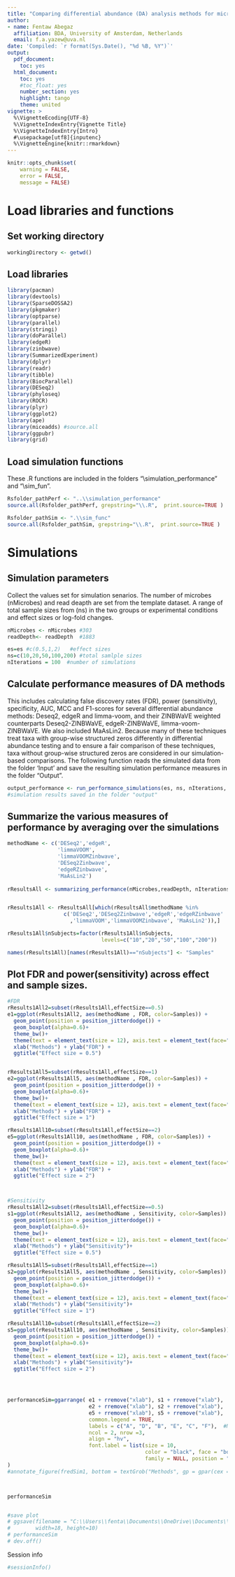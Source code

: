```yaml
---
title: "Comparing differential abundance (DA) analysis methods for microbiome count data"
author: 
- name: Fentaw Abegaz
  affiliation: BDA, University of Amsterdam, Netherlands
  email: f.a.yazew@uva.nl
date: 'Compiled: `r format(Sys.Date(), "%d %B, %Y")`'
output: 
  pdf_document:
    toc: yes
  html_document:  
    toc: yes
    #toc_float: yes
    number_section: yes
    highlight: tango
    theme: united
vignette: >
  %\VignetteEcoding{UTF-8}
  %\VignetteIndexEntry{Vignette Title}
  %\VignetteIndexEntry{Intro}
  #\usepackage[utf8]{inputenc}
  %\VignetteEngine{knitr::rmarkdown}
---
```


```r
knitr::opts_chunk$set(
    warning = FALSE, 
    error = FALSE, 
    message = FALSE)
```


# Load libraries and functions

## Set working directory

```r
workingDirectory <- getwd()
```

## Load libraries
```r
library(pacman)
library(devtools)
library(SparseDOSSA2)
library(pkgmaker)
library(optparse)
library(parallel)
library(stringi)
library(doParallel)
library(edgeR)
library(zinbwave)
library(SummarizedExperiment)
library(dplyr)
library(readr)
library(tibble)
library(BiocParallel)
library(DESeq2)
library(phyloseq)
library(ROCR)
library(plyr)
library(ggplot2)
library(ape)
library(miceadds) #source.all
library(ggpubr)
library(grid)
```

## Load simulation functions 
These .R functions are included in the folders "\\simulation_performance" and "\\sim_fun".

```r
Rsfolder_pathPerf <- "..\\simulation_performance" 
source.all(Rsfolder_pathPerf, grepstring="\\.R",  print.source=TRUE )

Rsfolder_pathSim <- ".\\sim_func" 
source.all(Rsfolder_pathSim, grepstring="\\.R",  print.source=TRUE )

```
# Simulations

## Simulation parameters
Collect the values set for simulation senarios. The number of microbes (nMicrobes) and read deapth are set from the template dataset. A range of total sample sizes from (ns) in the two groups or experimental conditions and effect sizes or log-fold changes. 

```r
nMicrobes <- nMicrobes #303
readDepth<- readDepth  #1883

es=es #c(0.5,1,2)   #effect sizes
ns=c(10,20,50,100,200) #total samlple sizes
nIterations = 100  #number of simulations
```


## Calculate performance measures of DA methods
This includes calculating false discovery rates (FDR), power (sensitivity), specificity, AUC, MCC and F1-scores for several differential abundance methods: Deseq2, edgeR and limma-voom, and their ZINBWaVE weighted counterparts Deseq2-ZINBWaVE, edgeR-ZINBWaVE, limma-voom-ZINBWaVE. We also included MaAsLin2. Because many of these techniques treat taxa with group-wise structured zeros differently in differential abundance testing and to ensure a fair comparison of these techniques, taxa without group-wise structured zeros are considered in our simulation-based comparisons. The following function reads the simulated data from the folder 'Input' and save the resulting simulation performance measures in the folder "Output".

```r
output_performance <- run_performance_simulations(es, ns, nIterations, nMicrobes,readDepth)
#simulation results saved in the folder "output"

```
## Summarize the various measures of performance by averaging over the simulations
```r
methodName <- c('DESeq2','edgeR',
                'limmaVOOM',
                'limmaVOOMZinbwave',
                'DESeq2Zinbwave',
                'edgeRZinbwave',
                'MaAsLin2')
 
rResultsAll <- summarizing_performance(nMicrobes,readDepth, nIterations, methodName,ns,es)


rResults1All <- rResultsAll[which(rResultsAll$methodName %in% 
                  c('DESeq2','DESeq2Zinbwave','edgeR','edgeRZinbwave'
                    ,'limmaVOOM','limmaVOOMZinbwave', 'MaAsLin2')),]

rResults1All$nSubjects=factor(rResults1All$nSubjects,
                              levels=c("10","20","50","100","200"))

names(rResults1All)[names(rResults1All)=="nSubjects"] <- "Samples"

```

## Plot FDR and power(sensitivity) across effect and sample sizes.
```r

#FDR
rResults1All2=subset(rResults1All,effectSize==0.5)
e1=ggplot(rResults1All2, aes(methodName , FDR, color=Samples)) +    
  geom_point(position = position_jitterdodge()) +
  geom_boxplot(alpha=0.6)+
  theme_bw()+
  theme(text = element_text(size = 12), axis.text = element_text(face="bold")) +
  xlab("Methods") + ylab("FDR") +
  ggtitle("Effect size = 0.5") 


rResults1All5=subset(rResults1All,effectSize==1)
e2=ggplot(rResults1All5, aes(methodName , FDR, color=Samples)) +    
  geom_point(position = position_jitterdodge()) +
  geom_boxplot(alpha=0.6)+
  theme_bw()+
  theme(text = element_text(size = 12), axis.text = element_text(face="bold")) +
  xlab("Methods") + ylab("FDR") +
  ggtitle("Effect size = 1")

rResults1All10=subset(rResults1All,effectSize==2)
e5=ggplot(rResults1All10, aes(methodName , FDR, color=Samples)) +    
  geom_point(position = position_jitterdodge()) +
  geom_boxplot(alpha=0.6)+
  theme_bw()+
  theme(text = element_text(size = 12), axis.text = element_text(face="bold")) +
  xlab("Methods") + ylab("FDR") +
  ggtitle("Effect size = 2")



#Sensitivity
rResults1All2=subset(rResults1All,effectSize==0.5)
s1=ggplot(rResults1All2, aes(methodName , Sensitivity, color=Samples)) +    
  geom_point(position = position_jitterdodge()) +
  geom_boxplot(alpha=0.6)+
  theme_bw()+
  theme(text = element_text(size = 12), axis.text = element_text(face="bold")) +
  xlab("Methods") + ylab("Sensitivity")+
  ggtitle("Effect size = 0.5")

rResults1All5=subset(rResults1All,effectSize==1)
s2=ggplot(rResults1All5, aes(methodName , Sensitivity, color=Samples)) +   
  geom_point(position = position_jitterdodge()) +
  geom_boxplot(alpha=0.6)+
  theme_bw()+
  theme(text = element_text(size = 12), axis.text = element_text(face="bold")) +
  xlab("Methods") + ylab("Sensitivity")+
  ggtitle("Effect size = 1")

rResults1All10=subset(rResults1All,effectSize==2)
s5=ggplot(rResults1All10, aes(methodName , Sensitivity, color=Samples)) +    
  geom_point(position = position_jitterdodge()) +
  geom_boxplot(alpha=0.6)+
  theme_bw()+
  theme(text = element_text(size = 12), axis.text = element_text(face="bold")) +
  xlab("Methods") + ylab("Sensitivity")+
  ggtitle("Effect size = 2")




performanceSim=ggarrange( e1 + rremove("xlab"), s1 + rremove("xlab"), 
                          e2 + rremove("xlab"), s2 + rremove("xlab"),
                          e5 + rremove("xlab"), s5 + rremove("xlab"),
                          common.legend = TRUE,
                          labels = c("A", "D", "B", "E", "C", "F"),  #NULL
                          ncol = 2, nrow =3,
                          align = "hv",
                          font.label = list(size = 10, 
                                            color = "black", face = "bold", 
                                            family = NULL, position = "top")
)
#annotate_figure(fredSim1, bottom = textGrob("Methods", gp = gpar(cex = 1.3)))



performanceSim


#save plot
# ggsave(filename = "C:\\Users\\fenta\\Documents\\OneDrive\\Documents\\2021\\Amsterdam\\papers\\DifferentialAbundance\\differentialAbundanceComments\\secondAuthorscomments\\DAplots\\performanceSim.png",
#        width=18, height=10)
# performanceSim
# dev.off()

```
 Session info
```r
#sessionInfo()
```
